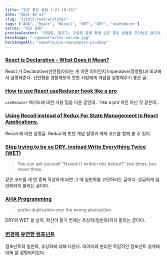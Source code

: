 ```yaml
---
title: "읽은 좋은 글들 (~21.10.13)"
date: "2021-10-13"
slug: "211013-read-writings"
tags: ["AHA", "React", "Recoil", "WET", "DRY", "useReducer"]
series: "읽은 글들"
previewContent: "메일링, 블로그, 구글링 등을 통해 읽은 좋은 글들을 모아놓은 글이다."
heroImage: "./goodarticles-narrow.jpg"
heroImageAlt: "sweetlouise-newspapers-pixabay"
---
```


### [React is Declarative - What Does it Mean?](https://alexsidorenko.com/blog/react-is-declarative-what-does-it-mean/)

React 가 Declarative(선언형)이라는 게 어떤 의미인지 Imperative(명령형)과 비교해서 설명해준다. 선언형을 경험해보지 못한 사람에게 개념을 설명해주기 좋은 글.

### [How to use React useReducer hook like a pro](https://devtrium.com/posts/how-to-use-react-usereducer-hook)

`useReducer` 메서드에 대한 사용 팁을 다룬 글인데.. 'like a pro'까진 아닌 것 같은데..

### [Using Recoil instead of Redux For State Management In React Applications.](https://blog.openreplay.com/using-recoil-instead-of-redux-for-state-management-in-react-applications)

Recoil 에 대한 설명글. Redux 에 빗댄 개념 설명과 예제 코드를 함께 볼 수 있다.

### [Stop trying to be so DRY, instead Write Everything Twice (WET)](https://dev.to/wuz/stop-trying-to-be-so-dry-instead-write-everything-twice-wet-5g33)

> You can ask yourself "Haven't I written this before?" two times, but never three.

같은 코드를 세 번 중복 작성하게 되면 그 때 일반화를 고민하라는 글이다. 성급하게 일반화하지 말라는 글이다.

### [AHA Programming](https://kentcdodds.com/blog/aha-programming)

> prefer duplication over the wrong abstraction

DRY와 WET 을 넘어, 확신이 들기 전에는 추상화(일반화)하지 말라는 글이다.

### [변경에 유연한 컴포넌트](https://jbee.io/web/components-should-be-flexible/)

컴포넌트의 일반화, 추상화에 대해 다룬다. 데이터와 분리된 독립적인 컴포넌트 설계에 대해 잘 설명되어있다.
